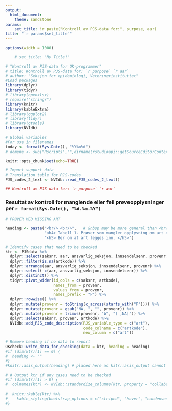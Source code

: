 ```yaml
---
output:
  html_document:
    theme: sandstone
params: 
    set_title: !r paste("Kontroll av PJS-data for:", purpose, aar)
title: "`r params$set_title`"
---
```

```r
options(width = 1000)
```

```r

    # set_title: "My Title!"

# "Kontroll av PJS-data for OK-programmer"
# title: Kontroll av PJS-data for: `r purpose` `r aar`
# author: "Seksjon for epidemiologi, Veterinærinstituttet"
#Load packages
library(dplyr)
library(tidyr)
# library(openxlsx)
# require("stringr")
library(knitr)
library(kableExtra)
# library(ggplot2)
# library(tidyr)
# library(gtools)
library(NVIdb)

# Global variables
#For use in filenames
today <- format(Sys.Date(), "%Y%m%d")
# domene <- sub("Rscripts","",dirname(rstudioapi::getSourceEditorContext()$path))

knitr::opts_chunk$set(echo=TRUE)
```


```r
# Import support data
# Translation table for PJS-codes
PJS_codes_2_text <- NVIdb::read_PJS_codes_2_text()

## Kontroll av PJS-data for: `r purpose` `r aar`   

```


### Resultat av kontroll for manglende eller feil prøveopplysninger per `r format(Sys.Date(), "%d.%m.%Y")`   
```r
# PRØVER MED MISSING ART

heading <- paste("<br/> <br/>",   # &nbsp may be more general than <br/>
                 "<h4> Tabell 1. Prøver som mangler opplysning om art eller der art er feil </h4>",
                 "<h5> Ber om at art legges inn. </h5>")

# Identify cases that need to be checked
ktr <- PJSdata %>%
  dplyr::select(saksnr, aar, ansvarlig_seksjon, innsendelsenr, provenr, artkode) %>%
  dplyr::filter(is.na(artkode)) %>%
  dplyr::arrange(aar, ansvarlig_seksjon, innsendelsenr, provenr) %>%
  dplyr::select(-c(aar, ansvarlig_seksjon, innsendelsenr)) %>%
  dplyr::distinct() %>%
  tidyr::pivot_wider(id_cols = c(saksnr, artkode),
                     names_from = provenr,
                     values_from = provenr,
                     names_prefix = "P") %>%
  dplyr::rowwise() %>%
  dplyr::mutate(provenr = toString(c_across(starts_with("P")))) %>%
  dplyr::mutate(provenr = gsub("NA, ", "", provenr)) %>%
  dplyr::mutate(provenr = trimws(provenr, "b", "[ ,NA]")) %>%
  dplyr::select(saksnr, provenr, artkode) %>%
  NVIdb::add_PJS_code_description(PJS_variable_type = c("art"),
                                  code_colname = c("artkode"),
                                  new_column = c("art")) 

# Remove heading if no data to report
OKcheck::write_data_for_checking(data = ktr, heading = heading)
#if (dim(ktr)[1] == 0) {
#  heading <- ""
#}
#knitr::asis_output(heading) # placed here as kitr::asis_output cannot be within a for-loop or an if-clause

# # Output ktr if any cases need to be checked
#if (dim(ktr)[1] > 0) {
#  colnames(ktr) <- NVIdb::standardize_columns(ktr, property = "collabels")
  
#  knitr::kable(ktr) %>%
#    kable_styling(bootstrap_options = c("striped", "hover", "condensed", "responsive"))
#}
```
